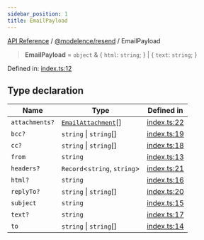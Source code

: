 ```yaml
---
sidebar_position: 1
title: EmailPayload
---
```


[API Reference](/api-reference/@modelence/resend/type-aliases/../../../index) / [@modelence/resend](/api-reference/@modelence/resend/type-aliases/../index) / EmailPayload

> **EmailPayload** = `object` & \{ `html`: `string`; \} \| \{ `text`: `string`; \}

Defined in: [index.ts:12](https://github.com/modelence/modelence/blob/7d5ab6803a03a590fa9ba44d3ce0544ecf5463af/packages/resend/src/index.ts#L12)

## Type declaration

| Name | Type | Defined in |
| ------ | ------ | ------ |
| `attachments?` | [`EmailAttachment`](/api-reference/@modelence/resend/type-aliases/EmailAttachment)[] | [index.ts:22](https://github.com/modelence/modelence/blob/7d5ab6803a03a590fa9ba44d3ce0544ecf5463af/packages/resend/src/index.ts#L22) |
| `bcc?` | `string` \| `string`[] | [index.ts:19](https://github.com/modelence/modelence/blob/7d5ab6803a03a590fa9ba44d3ce0544ecf5463af/packages/resend/src/index.ts#L19) |
| `cc?` | `string` \| `string`[] | [index.ts:18](https://github.com/modelence/modelence/blob/7d5ab6803a03a590fa9ba44d3ce0544ecf5463af/packages/resend/src/index.ts#L18) |
| `from` | `string` | [index.ts:13](https://github.com/modelence/modelence/blob/7d5ab6803a03a590fa9ba44d3ce0544ecf5463af/packages/resend/src/index.ts#L13) |
| `headers?` | `Record`\<`string`, `string`\> | [index.ts:21](https://github.com/modelence/modelence/blob/7d5ab6803a03a590fa9ba44d3ce0544ecf5463af/packages/resend/src/index.ts#L21) |
| `html?` | `string` | [index.ts:16](https://github.com/modelence/modelence/blob/7d5ab6803a03a590fa9ba44d3ce0544ecf5463af/packages/resend/src/index.ts#L16) |
| `replyTo?` | `string` \| `string`[] | [index.ts:20](https://github.com/modelence/modelence/blob/7d5ab6803a03a590fa9ba44d3ce0544ecf5463af/packages/resend/src/index.ts#L20) |
| `subject` | `string` | [index.ts:15](https://github.com/modelence/modelence/blob/7d5ab6803a03a590fa9ba44d3ce0544ecf5463af/packages/resend/src/index.ts#L15) |
| `text?` | `string` | [index.ts:17](https://github.com/modelence/modelence/blob/7d5ab6803a03a590fa9ba44d3ce0544ecf5463af/packages/resend/src/index.ts#L17) |
| `to` | `string` \| `string`[] | [index.ts:14](https://github.com/modelence/modelence/blob/7d5ab6803a03a590fa9ba44d3ce0544ecf5463af/packages/resend/src/index.ts#L14) |
